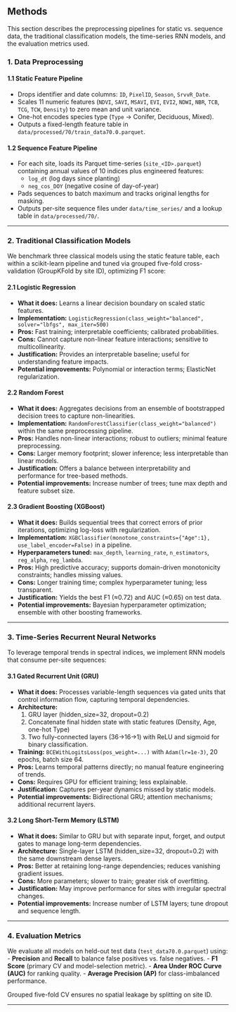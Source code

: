 ## Methods

This section describes the preprocessing pipelines for static vs. sequence data, the traditional classification models, the time-series RNN models, and the evaluation metrics used.

### 1. Data Preprocessing

#### 1.1 Static Feature Pipeline
- Drops identifier and date columns: `ID`, `PixelID`, `Season`, `SrvvR_Date`.
- Scales 11 numeric features (`NDVI`, `SAVI`, `MSAVI`, `EVI`, `EVI2`, `NDWI`, `NBR`, `TCB`, `TCG`, `TCW`, `Density`) to zero mean and unit variance.
- One-hot encodes species type (`Type` → Conifer, Deciduous, Mixed).
- Outputs a fixed-length feature table in `data/processed/70/train_data70.0.parquet`.

#### 1.2 Sequence Feature Pipeline
- For each site, loads its Parquet time-series (`site_<ID>.parquet`) containing annual values of 10 indices plus engineered features:
  - `log_dt` (log days since planting)
  - `neg_cos_DOY` (negative cosine of day-of-year)
- Pads sequences to batch maximum and tracks original lengths for masking.
- Outputs per-site sequence files under `data/time_series/` and a lookup table in `data/processed/70/`.

---

### 2. Traditional Classification Models

We benchmark three classical models using the static feature table, each within a scikit-learn pipeline and tuned via grouped five-fold cross-validation (GroupKFold by site ID), optimizing F1 score:

#### 2.1 Logistic Regression
- **What it does:** Learns a linear decision boundary on scaled static features.
- **Implementation:** `LogisticRegression(class_weight="balanced", solver="lbfgs", max_iter=500)`
- **Pros:** Fast training; interpretable coefficients; calibrated probabilities.
- **Cons:** Cannot capture non-linear feature interactions; sensitive to multicollinearity.
- **Justification:** Provides an interpretable baseline; useful for understanding feature impacts.
- **Potential improvements:** Polynomial or interaction terms; ElasticNet regularization.

#### 2.2 Random Forest
- **What it does:** Aggregates decisions from an ensemble of bootstrapped decision trees to capture non-linearities.
- **Implementation:** `RandomForestClassifier(class_weight="balanced")` within the same preprocessing pipeline.
- **Pros:** Handles non-linear interactions; robust to outliers; minimal feature preprocessing.
- **Cons:** Larger memory footprint; slower inference; less interpretable than linear models.
- **Justification:** Offers a balance between interpretability and performance for tree-based methods.
- **Potential improvements:** Increase number of trees; tune max depth and feature subset size.

#### 2.3 Gradient Boosting (XGBoost)
- **What it does:** Builds sequential trees that correct errors of prior iterations, optimizing log-loss with regularization.
- **Implementation:** `XGBClassifier(monotone_constraints={"Age":1}, use_label_encoder=False)` in a pipeline.
- **Hyperparameters tuned:** `max_depth`, `learning_rate`, `n_estimators`, `reg_alpha`, `reg_lambda`.
- **Pros:** High predictive accuracy; supports domain-driven monotonicity constraints; handles missing values.
- **Cons:** Longer training time; complex hyperparameter tuning; less transparent.
- **Justification:** Yields the best F1 (≈0.72) and AUC (≈0.65) on test data.
- **Potential improvements:** Bayesian hyperparameter optimization; ensemble with other boosting frameworks.

---

### 3. Time-Series Recurrent Neural Networks

To leverage temporal trends in spectral indices, we implement RNN models that consume per-site sequences:

#### 3.1 Gated Recurrent Unit (GRU)
- **What it does:** Processes variable-length sequences via gated units that control information flow, capturing temporal dependencies.
- **Architecture:**
  1. GRU layer (hidden_size=32, dropout=0.2)
  2. Concatenate final hidden state with static features (Density, Age, one-hot Type)
  3. Two fully-connected layers (36→16→1) with ReLU and sigmoid for binary classification.
- **Training:** `BCEWithLogitsLoss(pos_weight=...)` with `Adam(lr=1e-3)`, 20 epochs, batch size 64.
- **Pros:** Learns temporal patterns directly; no manual feature engineering of trends.
- **Cons:** Requires GPU for efficient training; less explainable.
- **Justification:** Captures per-year dynamics missed by static models.
- **Potential improvements:** Bidirectional GRU; attention mechanisms; additional recurrent layers.

#### 3.2 Long Short-Term Memory (LSTM)
- **What it does:** Similar to GRU but with separate input, forget, and output gates to manage long-term dependencies.
- **Architecture:** Single-layer LSTM (hidden_size=32, dropout=0.2) with the same downstream dense layers.
- **Pros:** Better at retaining long-range dependencies; reduces vanishing gradient issues.
- **Cons:** More parameters; slower to train; greater risk of overfitting.
- **Justification:** May improve performance for sites with irregular spectral changes.
- **Potential improvements:** Increase number of LSTM layers; tune dropout and sequence length.

---

### 4. Evaluation Metrics

We evaluate all models on held-out test data (`test_data70.0.parquet`) using:
- **Precision** and **Recall** to balance false positives vs. false negatives.
- **F1 Score** (primary CV and model-selection metric).
- **Area Under ROC Curve (AUC)** for ranking quality.
- **Average Precision (AP)** for class-imbalanced performance.

Grouped five-fold CV ensures no spatial leakage by splitting on site ID.

---